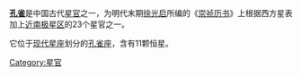 '''[[孔雀_(星官)|孔雀]]'''是中国古代[[星官|星官]]之一，为明代末期[[徐光启|徐光启]]所编的《[[崇祯历书|崇祯历书]]》上根据西方星表加上[[近南极星区|近南极星区]]的23个星官之一。

它位于[[星座列表|现代星座]]划分的[[孔雀座|孔雀座]]，含有11颗恒星。

[[Category:星官|Category:星官]]